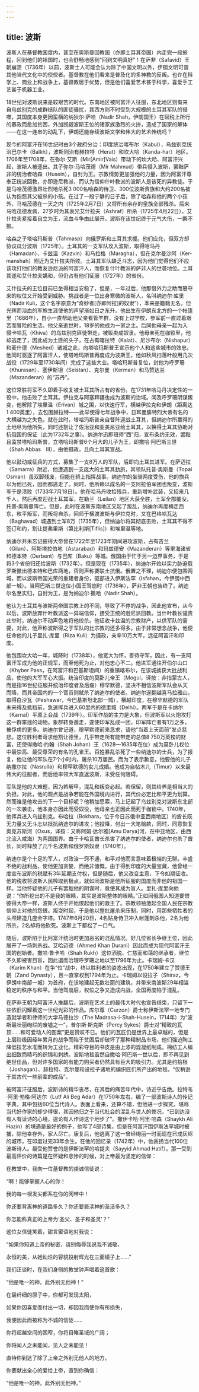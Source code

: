 ```yaml
---
---
---
```

title: 波斯
---




波斯人在基督教国度内，甚至在奥斯曼回教国（亦即土耳其帝国）内走完一段旅程，回到他们的祖国时，也会舒畅地感到“回到文明真好”！在萨非（Safavid）王朝崩溃（1736年）以前，波斯士人可能会认为除了中国文明以外，伊朗文明可谓其他当代文化中的佼佼者。基督教在他们看来是普及化的多神教的反叛。也许在科学上、商业上和战争上，基督教居于优势，但是他们喜爱艺术甚于科学，喜爱手工艺甚于机器工业。

18世纪对波斯说来是较艰苦的时代。东南地区被阿富汗人征服，东北地区则有来自乌兹别克的成群结队的匪徒骚扰，其西方则不时受到大规模的土耳其军队的侵噬，其国度本身更因蛮横的纳狄尔·萨哈（Nadir Shah，伊朗国王）在赋税上所行的暴政而愈加贫困，外加觊觎波斯王位的诸家族激烈的火拼，造成了国家的解体——在这一连串的动乱下，伊朗还能存续波斯文学和伟大的艺术传统吗？

现今的阿富汗在16世纪时由3个政府分治：印度统治喀布尔（Kabul），乌兹别克统治巴尔卡（Balkh），波斯则治有赫拉特（Herat）和坎大哈（Kanda-har）地区。1706年至1708年，在弥尔·艾斯（Mir[Amir]Vais）带动下的坎大哈、阿富汗兴起，波斯人被逐出。其子弥尔·马哈茂德（Mir Mahmud）带兵侵入波斯，罢黜萨非的统治者哈森（Husein），自封为王。宗教情势更加强他的力量，因为阿富汗尊奉正统派回教，亦即逊尼教派，而认为信仰什叶教派的波斯人是该死的异教徒。于是马哈茂德激昂壮烈地杀死3 000名哈森的侍卫、300位波斯贵族和大约200名被认为抱怨其父被杀的小孩。在过了一段宁静的日子后，除了哈森和他的两个小孩外，马哈茂德在一天之内（1725年2月7日）又将所有余存的皇族全部残杀。后来马哈茂德发疯，27岁时为其表兄艾什拉夫（Ashraf）所杀（1725年4月22日），艾什拉夫紧接着自立为王，流血斗争由此展开。波斯在该世纪终于元气大伤，一蹶不振。

哈森之子塔哈玛斯普（Tahmasp）向俄罗斯和土耳其求援。他们应允，但双方却协议瓜分波斯（1725年）。土耳其的一支军队攻入波斯，取得哈马丹（Hamadan）、卡兹温（Kazvin）和马拉格（Maragha），但在克尔曼沙阿（Ker-manshah）附近为艾什拉夫所败。土耳其军队缺乏斗志，因为他们觉得他们不应该攻打他们的教友逊尼派的阿富汗人，而恢复什叶教派的萨非人的世袭地位。土耳其遂和艾什拉夫媾和，但仍占有他们征服（1727年）的省份。

艾什拉夫的王位目前已坐得相当安稳了，但是，一年过后，他那借外力之助而篡夺来的权位又开始受到威胁。挑战者是一位出身寒微的波斯人，名叫纳迪尔·库里（Nadir Kuli，这个名字原意为“奇妙者[亦即阿拉]的奴隶”），本来是籍籍无名，但光辉而浴血的军旅生涯使他的声望渐如日之东升。他出生在伊朗东北方的一个帐篷里（1686年），自小一直帮助他父亲看管羊群，没有上过学校，参军前一直过着艰苦而冒险的生活。他父亲逝世时，18岁的他成为一家之主。后同他母亲一起为入侵卡哈瓦（Khiva）的乌兹别克匪徒带走，被贩卖成奴隶。他母亲死在枷锁里，他却逃走了，因此成为土匪的头子，在占有喀拉特（Kalat）、尼沙布尔（Nishapur）和麦什德（Meshed）诸城之此，向塔哈玛斯普王宣示他个人和这些城市的效忠。他同时驱逐了阿富汗人，使塔哈玛斯普再度成为波斯王，他如秋风扫落叶般用几次战役（1729年至1730年间）完成了这些大业。塔哈玛斯普复位，封他为呼罗珊（Khurasan）、塞伊斯坦（Seistan）、克尔曼（Kerman）和马赞达兰（Mazanderan）的“苏丹”。

这位常胜将军不久即着手收复被土耳其所占有的省份。在1731年哈马丹决定性的一役中，他击败了土耳其。伊拉克与阿塞拜疆也成为波斯的治域。闻及呼罗珊阴谋叛变，他解除了埃里温（Erivan）城之围，以快速行军，横越伊拉克和伊朗（距离达1 400英里），去包围赫拉特——此举使得七年战争中，日耳曼腓特烈大帝有名的大横越为之失色。就在此时，塔哈玛斯普亲自督阵迎战土耳其，但纳迪尔所赢得的土地尽为他所失，同时还割让了佐治亚和亚美尼亚给土耳其，以换得土耳其协助对抗俄国的保证（此为1732年之事）。纳迪尔迅即班师“西”归，宣布条约无效，罢黜且监禁塔哈玛斯普，立塔哈玛斯普6个月大的儿子为王，即撒哈·阿巴斯三世（Shah Abbas　Ⅲ），由他摄政，且向土耳其宣战。

他以鼓动或征兵的方式，募集了一支8万人的军队，后即向土耳其进军。在萨迈拉（Samarra）附近，他遭遇到一支庞大的土耳其劲旅，其领队托普·奥斯曼（Topal Osman）虽双脚残废，但能在轿上指挥战事。纳迪尔的坐骑两度受伤，他的旗兵以为他已死，因而都逃走了。同时，他所赖以成名的一支阿拉伯军团也叛变，波斯军于是溃败（1733年7月18日）。他在哈马丹收拾残兵，重新增补武装，又招来几千人，然后再度迎战土耳其军，在勒兰（Leilan）地区大获全胜，土军全部覆没，托普·奥斯曼阵亡。但是，此时在波斯东南地区又起了叛乱，纳迪尔再度横走西东，敉平叛军，而叛将自杀。回师于横渡波斯与伊拉克时，又在巴格哈瓦达（Baghavad）城遇到土军8万（1735年），但纳迪尔将其彻底击败，土耳其不得不签订和约，割让提弗里斯（第比利斯[Tiflis]）和埃里温等地。

纳迪尔并未忘记彼得大帝曾在1722年至1723年期间进攻波斯，占有吉兰（Gilan）、阿斯塔拉伯地（Astarabad）和玛兹德安（Mazanderan）等里海诸省和德本特（Derbent）与巴库（Baku）等城。俄国由于忙于另一边界事务，于是将3个省份归还给波斯（1732年）。但是现在（1735年），纳迪尔开始以实力胁迫俄罗斯撤出德本特和巴库两地，否则声称要联土抗俄。俄置之不理，纳迪尔便包围两城，而以波斯帝国光荣的重建者身份，驱部进入伊斯法罕（Isfahan，今伊朗中西部一城）。当阿巴斯三世这位小国王驾崩时（1736年），萨非王朝也告终了。纳迪尔名至实归，自封为王，是为纳迪尔·撒哈（Nadir Shah）。

他认为土耳其与波斯两帝国宗教上的不同，导致了不停的战争，因此他宣布，从今以后，波斯放弃什叶教派这一异端信仰，接受正统的逊尼派回教。当什叶教长谴责此举时，纳迪尔不动声色地将他绞杀。他征收卡兹温的宗教财产，以供军队的需要，对此，他声称波斯得之于军队的比宗教的还多得多。由于非常想念战争，他便任命他的儿子里扎·库里（Riza Kuli）为摄政，亲率10万大军，远征阿富汗和印度。

他包围坎大哈一年，城降时（1738年），他宽大为怀，善待守军，因此，有一支阿富汗军成为他的正规军，而至他死为止，对他忠心不二。他进军通往开伯尔山口（Khyber Pass，在阿富汗和巴基斯坦间）的重镇喀布尔，在该城掳获大批战利品，使他的大军军心大振。统治印度的莫卧儿帝王（Mogul，译按：非指蒙古人，而是指16世纪征服并统治印度者及后裔）穆罕默德，坚决不相信波斯军队会从天而降，而其帝国内的一个官员则弑杀了纳迪尔的使者。纳迪尔遂翻越喜马拉雅山，取得白沙瓦（Peshawar，今巴基斯坦北部一城），横越印度，在穆罕默德的军队未来得及抵挡前，急速挥兵进入60里内的德里城（Delhi）。两军于是在卡纳尔（Karnal）平原上会战（1739年）。印军作战的主力是大象，但波斯军以火炮攻打这一群笨拙的动物。象群转身遁走，遂使印军乱成一团，印军阵亡者有1万之多，被俘虏的更多。纳迪尔曾记道，穆罕默德前来恳求，请他“当着上天面前”发点慈悲。这位胜利者苛求他割让德里，几乎带走所有能带走的总值8 750万英镑的财富，还使得撒哈·约翰（Shah Johan）王（1628—1635年在位）成为莫卧儿权位中最崇高、最受尊荣的有名的孔雀王。百姓暴乱杀死了一些纳迪尔的士兵，为了报复，他让他的军队在7个小时内，屠杀10万居民。而为了表示歉意，他要他的儿子纳撒尔拉（Nasrulla）和穆罕默德的女儿成婚。他成为自帖木儿（Timur）以来最伟大的征服者，而后他率领大军直返波斯，未受任何阻碍。

军队是他的大难题，因为若解甲，混乱和叛变必起。若保留，则其给养是相当大的负担。对此，他的观点是战争若能在外国境内进行，其代价必定比和平更为划算。然而谁是他攻击的下一个目标呢？他稍加思索，马上记起了乌兹别克对波斯东北部的一次袭击，他本身亦因此而受奴役，他母亲也正因此而死于枷锁中。1740年，他挥兵进入乌兹别克。布哈拉（Bokhara，位于今日苏俄中亚西南地区）的酋长既无力量又无斗志以抵抗纳迪尔的进攻；他投降，付出一大笔赔款，同时，同意恢复奥克苏斯河（Oxus，译按：又称阿姆·达尔雅[Amu Darya]河，在中亚地区，由西北流入咸海）为两国国界。由于卡哈瓦酋长杀害了纳迪尔的使者，纳迪尔也杀了酋长，同时释放了几千名波斯和俄罗斯奴隶（1740年）。

纳迪尔是个十足的军人，对政治一窍不通，和平对他而言意味着极端的无聊。丰盛不绝的战利品，使他更加贪婪，而绝非慷慨。由于得到印度的大量宝藏，他曾经一度宣布波斯的税赋有3年延期支付权，但是随后，他又改变主意，下令如期征收。他的税收将波斯人民榨取到极点，就如同波斯是他所征服的国度而非他的祖国一样。当他怀疑他的儿子有罢黜他的阴谋时，竟使其成为盲人。里扎·库里向他说：“你所挖出的不是我的眼睛，其实是波斯整体的眼睛。”正如同俄国人知道要恨彼得大帝一样，波斯人终于开始恨起他们的救主了。宗教领袖激起全国人民在宗教信仰上对他的怨恨。叛变时起，于是他以整批屠杀来压制，同时，用那些牺牲者的头颅建造几座金字塔。1747年6月20日，4名贴身侍卫冲入帐篷刺杀他，2名为他所杀，2名却将他砍死。波斯上下都松了一口气。

随后，波斯陷于比阿富汗统治时更加恶劣的混乱情况。好几位省长争继王位，因此展开了一场刺杀战。艾哈迈德（Ahmed Khan Durani）因此而成为现代阿富汗王国的创始者。撒哈·鲁卡哈（Shah Rukh）这位洒脱、仁慈而和蔼的继承者，继位不久即被害目盲，因此退而治理呼罗珊之地以至1796年为止。卡瑞姆·卡汉（Karim Khan）在争“位”战中，终以胜利者的姿态出现，在1750年建立了赞德王朝（Zand Dynasty），且一直掌权到1794年为止。卡瑞姆以设拉子（Shiraz，今伊朗中南部一城）为首府，在该地建起无数壮丽的建筑，并带来南波斯29年相当稳定的秩序与和平。当他驾崩后，权位之争又造成内战，全国再度陷于混乱。

在萨非王朝为阿富汗人推翻后，波斯在艺术上的最伟大时代也宣告结束，只留下一些依旧闪耀着这一世纪光彩的作品。库尔尊（Curzon）爵士称伊斯法罕一地专门造就学者和律师的大学马德拉沙（The Madrasa-i-Shah-Husein，1714年）为“波斯最壮丽绚烂的废墟之一”。普尔斯·斯克斯（Percy Sykes）爵士对“精致的瓦顶……和可爱动人的图案”更是赞叹不已。他们的瓦匠仍是世界上最卓越的，但是上层阶级因经年累月的战争而陷于贫困后却破坏了那种精制品市场，他们强迫陶工降低技艺水准而转为工业化。精彩夺目的书皮是由上漆的混凝纸制成。棉纺工人编出细致而精巧的织锦和刺绣。波斯地毯虽然自撒哈·阿巴斯一世以后，即不再见到绝世佳品，但对许多国家的有能力购买者仍然具有巨大的吸引力。尤其是约拾根（Joshagan）、赫拉特、克尔曼和设拉子诸地的编织匠们所产出的地毯，“仅稍逊于其古代一些前辈的成品”。

被阿富汗征服后，波斯诗的精华丧尽，在其后的痛苦年代中，诗近乎告绝。拉特韦·阿里·勃格·阿达尔（Lutf Ali Beg Adar）在1750年左右，编了一部波斯诗人的传记字典，其中包括60位当代诗人。表面上看来，还算不错，但他进一步探究，堪称当代好作家的却少得很，其因他归之于当代社会的混乱与世人的惨况，“已到达没有人有读诗的心境，遑论有人作诗这个地步了”。撒伊卡哈·阿里·哈森（Shaykh Ali Hazin）的境遇是最好的例子，他写了4部诗集，但是在阿富汗围伊斯法罕城时被捕，除他幸存外，家人尽亡。康复后，他逃离了这一曾经绚丽一时而现在已成灰烬的城市，在印度过完33年余生。在他的回忆录（1742年）中，他表扬当代100位波斯诗人。最受他赞誉的是伊斯法罕的哈提夫（Sayyid Ahmad Hatif）。那一受到最高评价的诗篇是在怀疑和悲惨的时候，对上帝最为坚定的信仰：

在教堂中，我向一位基督教的虔诚信徒说：

“啊！能够掌握人心的你！

我的每一根发尖都系在你的网带中！

你还要背离神的道路多久？你还要亵渎神的圣洁多久？

你怎能称真正的上帝为‘圣父、圣子和圣灵’？”

这位女信徒笑着，甜言蜜语地对我说：

“如果你知道上帝的秘密，请别侮辱我说我不诚敬，

永恒的美，从她灿烂的容貌投射辉光在三面镜子上……”

我们正谈时，在我们身侧的教堂钟声唱着这首歌：

“他是唯一的神，此外别无他神！”

在最纤细的原子中，你都可发现太阳，

如果你因喜爱而付出一切，却因我而使你有所损失，

我便因此而被称为不诚的信徒……

你将超越空间的困窄，你将目睹圣域的广阔；

你将闻人之未能闻，见人之未能见！

直待你到达了除了上帝之外别无他人的地方。

你要献出全心的爱给上帝，直到你确信：

“他是唯一的神，此外别无他神。”